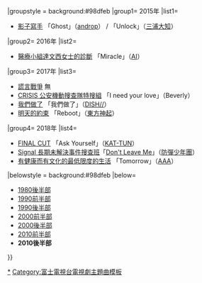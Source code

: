 {{Navbox
|bodyclass=hlist

|name=富士火九劇主題曲2010年代後半部

|titlestyle = background:#87ceeb
|title= 富士[[富士電視台週二晚間九點連續劇|火九]]主題曲{{#if:{{{1|}}}|（{{{1|}}}）|}}
|groupstyle = background:#98dfeb
|group1= 2015年
|list1= 
*[[影子寫手 (電視劇)|影子寫手]] 「Ghost」（[[androp]]） / 「Unlock」（[[三浦大知]]）
|group2= 2016年
|list2= 
*[[醫療小組達文西女士的診斷]] 「Miracle」（[[AI (歌手)|AI]]）
|group3= 2017年
|list3= 
*[[謊言戰爭]] 無
*[[CRISIS 公安機動搜查隊特搜組]] 「I need your love」（Beverly）
*[[我們做了]] 「我們做了」（[[DISH//]]）
*[[明天的約束]] 「Reboot」（[[東方神起]]）
|group4= 2018年
|list4= 
*[[FINAL CUT]] 「Ask Yourself」（[[KAT-TUN]]）
*[[Signal 長期未解決事件搜查班]]「[[Face Yourself|Don't Leave Me]]」（[[防彈少年團]]）
*[[有健康而有文化的最低限度的生活]] 「Tomorrow」（[[AAA (團體)|AAA]]）
|belowstyle = background:#98dfeb
|below=
*[[Template:富士火九劇主題曲1980年代後半部|1980後半部]]
*[[Template:富士火九劇主題曲1990年代前半部|1990前半部]]
*[[Template:富士火九劇主題曲1990年代後半部|1990後半部]]
*[[Template:富士火九劇主題曲2000年代前半部|2000前半部]]
*[[Template:富士火九劇主題曲2000年代後半部|2000後半部]]
*[[Template:富士火九劇主題曲2010年代前半部|2010前半部]]
*'''2010後半部'''
}}
<noinclude>
[[Category:富士火九劇主題曲|*]]
[[Category:富士電視台電視劇主題曲模板]]
</noinclude>